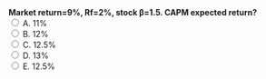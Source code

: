 ::: {.question-block}
<form onsubmit="event.preventDefault(); checkAnswer('module2_mcq_q88')" data-correct-answer="E">
<strong style="display: block;">Market return=9%, Rf=2%, stock β=1.5. CAPM expected return?</strong>
<label><input type="radio" name="module2_mcq_q88" value="A"> A. 11%</label><br>
<label><input type="radio" name="module2_mcq_q88" value="B"> B. 12%</label><br>
<label><input type="radio" name="module2_mcq_q88" value="C"> C. 12.5%</label><br>
<label><input type="radio" name="module2_mcq_q88" value="D"> D. 13%</label><br>
<label><input type="radio" name="module2_mcq_q88" value="E"> E. 12.5%</label><br>
</form>
<div id="feedback-module2_mcq_q88" class="feedback" data-status="" style="display:none;">
✅ Correct: E. 2%+1.5×(9−2)%=12.5%.
</div>
:::
